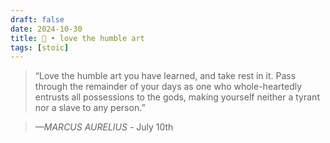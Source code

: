 ```yaml
---
draft: false 
date: 2024-10-30
title: 🗿 • love the humble art
tags: [stoic]
---
```


>  “Love the humble art you have learned, and take rest in it. Pass through the remainder of your days as one who whole-heartedly entrusts all possessions to the gods, making yourself neither a tyrant nor a slave to any person.”

> *—MARCUS AURELIUS* - July 10th